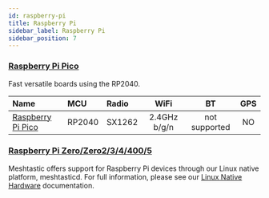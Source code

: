 ```yaml
---
id: raspberry-pi
title: Raspberry Pi
sidebar_label: Raspberry Pi
sidebar_position: 7
---
```


### [Raspberry Pi Pico](./pico/)

Fast versatile boards using the RP2040.

| Name                         | MCU    | Radio  |     WiFi     |      BT       | GPS |
| :--------------------------- | :----- | :----- | :----------: | :-----------: | :-: |
| [Raspberry Pi Pico](./pico/) | RP2040 | SX1262 | 2.4GHz b/g/n | not supported | NO  |

### [Raspberry Pi Zero/Zero2/3/4/400/5](/docs/hardware/devices/linux-native-hardware/)

Meshtastic offers support for Raspberry Pi devices through our Linux native platform, meshtasticd. For full information, please see our [Linux Native Hardware](/docs/hardware/devices/linux-native-hardware/) documentation.
